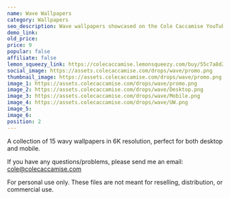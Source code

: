 ```yaml
---
name: Wave Wallpapers
category: Wallpapers
seo_description: Wave wallpapers showcased on the Cole Caccamise YouTube channel.
demo_link:
old_price:
price: 9
popular: false
affiliate: false
lemon_squeezy_link: https://colecaccamise.lemonsqueezy.com/buy/55c7a8d2-8085-4d51-9329-d035415407f5
social_image: https://assets.colecaccamise.com/drops/wave/promo.png
thumbnail_image: https://assets.colecaccamise.com/drops/wave/promo.png
image_1: https://assets.colecaccamise.com/drops/wave/promo.png
image_2: https://assets.colecaccamise.com/drops/wave/Desktop.png
image_3: https://assets.colecaccamise.com/drops/wave/Mobile.png
image_4: https://assets.colecaccamise.com/drops/wave/UW.png
image_5:
image_6:
position: 2
---
```


A collection of 15 wavy wallpapers in 6K resolution, perfect for both
desktop and mobile.

If you have any questions/problems, please send me an email:
[cole@colecaccamise.com](mailto:cole@colecaccamise.com)

For personal use only. These files are not meant for reselling, distribution, or
commercial use.
